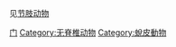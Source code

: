 见[[节肢动物|节肢动物]]
{{Portal|节肢动物}}
{{Commonscat|Arthropoda}}

[[Category:动物|门]]
[[Category:无脊椎动物|Category:无脊椎动物]]
[[Category:蛻皮動物|Category:蛻皮動物]]
